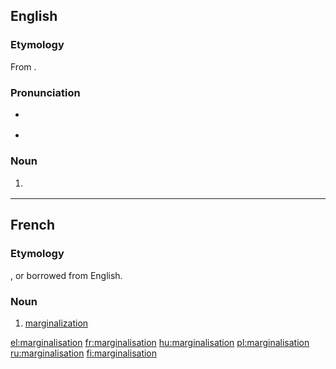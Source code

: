 ==English==

===Etymology===
From {{suffix|marginalise|ation|lang=en}}.

===Pronunciation===
* {{a|UK}} {{IPA|/ˌmɑː.dʒɪ.nə.laɪˈzeɪ.ʃən/|lang=en}}
* {{rhymes|eɪʃən|lang=en}}

===Noun===
{{en-noun|~}}

# {{label|en|British spelling}} {{alternative spelling of|marginalization|lang=en}}

----

==French==

===Etymology===
{{suffix|marginaliser|ation|lang=fr}}, or borrowed from English.

===Noun===
{{fr-noun|f}}

# [[marginalization]]

[[el:marginalisation]]
[[fr:marginalisation]]
[[hu:marginalisation]]
[[pl:marginalisation]]
[[ru:marginalisation]]
[[fi:marginalisation]]